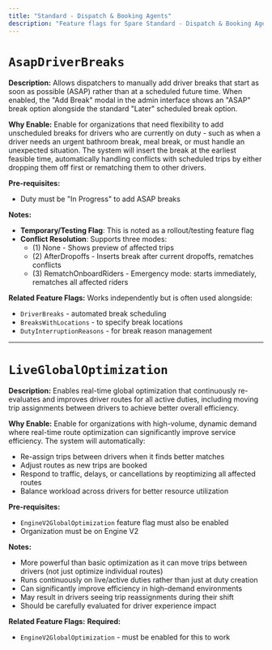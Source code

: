 ```yaml
---
title: "Standard - Dispatch & Booking Agents"
description: "Feature flags for Spare Standard - Dispatch & Booking Agents"
---
```


# `AsapDriverBreaks`

**Description:** Allows dispatchers to manually add driver breaks that start as soon as possible (ASAP) rather than at a scheduled future time. When enabled, the "Add Break" modal in the admin interface shows an "ASAP" break option alongside the standard "Later" scheduled break option.

**Why Enable:** Enable for organizations that need flexibility to add unscheduled breaks for drivers who are currently on duty - such as when a driver needs an urgent bathroom break, meal break, or must handle an unexpected situation. The system will insert the break at the earliest feasible time, automatically handling conflicts with scheduled trips by either dropping them off first or rematching them to other drivers.

**Pre-requisites:**
- Duty must be "In Progress" to add ASAP breaks

**Notes:**
- **Temporary/Testing Flag**: This is noted as a rollout/testing feature flag
- **Conflict Resolution**: Supports three modes:
  - (1) None - Shows preview of affected trips
  - (2) AfterDropoffs - Inserts break after current dropoffs, rematches conflicts
  - (3) RematchOnboardRiders - Emergency mode: starts immediately, rematches all affected riders

**Related Feature Flags:** Works independently but is often used alongside:
- `DriverBreaks` - automated break scheduling
- `BreaksWithLocations` - to specify break locations
- `DutyInterruptionReasons` - for break reason management

---

# `LiveGlobalOptimization`

**Description:** Enables real-time global optimization that continuously re-evaluates and improves driver routes for all active duties, including moving trip assignments between drivers to achieve better overall efficiency.

**Why Enable:** Enable for organizations with high-volume, dynamic demand where real-time route optimization can significantly improve service efficiency. The system will automatically:
- Re-assign trips between drivers when it finds better matches
- Adjust routes as new trips are booked
- Respond to traffic, delays, or cancellations by reoptimizing all affected routes
- Balance workload across drivers for better resource utilization

**Pre-requisites:**
- `EngineV2GlobalOptimization` feature flag must also be enabled
- Organization must be on Engine V2

**Notes:**
- More powerful than basic optimization as it can move trips between drivers (not just optimize individual routes)
- Runs continuously on live/active duties rather than just at duty creation
- Can significantly improve efficiency in high-demand environments
- May result in drivers seeing trip reassignments during their shift
- Should be carefully evaluated for driver experience impact

**Related Feature Flags:** **Required:**
- `EngineV2GlobalOptimization` - must be enabled for this to work

